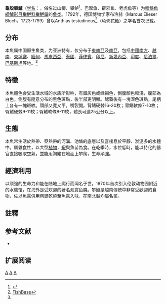 {{Speciesbox 
| genus = Anabas
| species = testudineus
| status = LC
| status_system = IUCN3.1
| status_ref = <ref name = iucn>{{cite iucn | author1 = Ahmad, A.B. | author2 = Hadiaty, R.K. | author3 = de Alwis Goonatilake, S. | author4 = Fernado, M. | author5 = Kotagama, O. | last-author-amp = yes | year = 2019 | title = ''Anabas testudineus'' | volume = 2019 | page = e.T166543A60590563 | accessdate = 11 December 2019 | url = https://www.iucnredlist.org/species/166543/60590563}}</ref>
| authority =  Bloch, 1792<ref name='id8422'>{{cite web| url =http://www.bioinfo.cn/db05/BjdwSpecies.php?action=view&id=8422| title =攀鲈| work =中国动物物种编目数据库| publisher =中国科学院微生物研究所| author =中国科学院动物研究所| accessdate =2009-04-16| deadurl =yes| archiveurl =https://web.archive.org/web/20160305065437/http://www.bioinfo.cn/db05/BjdwSpecies.php?action=view&id=8422| archivedate =2016-03-05}}</ref>
| synonyms =
}}

'''龜殼攀鱸'''（[[学名|学名]]：{{lang|la|''Anabas testudineus''}}，俗名过山鲫、攀鲈<ref>{{Cite web |url=http://fishdb.sinica.edu.tw/chi/specimenlist3.php?m=NMNS&D1=equal&R1=science&T3=Anabas%20testudineus |title=台灣魚類資料庫 |accessdate=2012-09-29 |archive-date=2016-03-04 |archive-url=https://web.archive.org/web/20160304193720/http://fishdb.sinica.edu.tw/chi/specimenlist3.php?m=NMNS&D1=equal&R1=science&T3=Anabas%20testudineus |dead-url=no }}</ref>、巴摩鱼、辟邪鱼、老虎鱼等）为[[輻鰭魚綱|輻鰭魚綱]][[鱸形目|鱸形目]][[攀鲈科|攀鲈科]][[攀鲈属|攀鲈属]]的[[鱼类|鱼类]]。1792年，德国博物学家布洛赫（Marcus Elieser Bloch，1723-1799）曾以Anthias testudineus<ref>[http://fishbase.sinica.edu.tw/Nomenclature/SynonymSummary.php?ID=4268&GSID=51814&Status=synonym&Synonymy=senior%20synonym&Combination=original%20combination&GenusName=Anthias&SpeciesName=testudineus&SpecCode=495&SynonymsRef=2091&Author=Bloch,%201792&Misspelling=0 FishBase]</ref>（龟壳花鮨）之学名首次记载。

==分布==
本魚属中国原生鱼类，为亚洲特有，仅分布于[[東南亞|東南亞]]及[[南亞|南亞]]，包括[[中國南方|中國南方]]、[[越南|越南]]、[[柬埔寨|柬埔寨]]、[[緬甸|緬甸]]、[[馬來西亞|馬來西亞]]、[[泰國|泰國]]、[[菲律賓|菲律賓]]、[[印尼|印尼]]、[[新幾內亞|新幾內亞]]、[[印度|印度]]、[[尼泊爾|尼泊爾]]、[[巴基斯坦|巴基斯坦]]等地。<ref name='id8422'/>　

==特徵==
本魚體色会受生活水域的水质所影响，有銀灰色或绿褐色，側腹顏色較淺，腹部為白色。側腹有隨意分布的黑色斑點，後半部更明顯。鰓蓋後有一塊深色斑點，尾柄上各有一塊斑紋。頭部又寬又平，嘴裂開。背鰭硬棘16-20枚；背鰭軟條7-10枚；臀鰭硬棘9-11枚；臀鰭軟條8-11枚，體長可達25公分以上。

==生態==
本魚常生活於熱帶、亞熱帶的河溝、池塘的底層以及喜棲息於平靜、淤泥多的水體中。屬雜食性，以大型[[植物|植物]]，[[蝦|蝦]]與魚苗為食。在乾季時，水位低時，能以特化的器官直接吸取空氣，並能用胸鰭在地面上攀爬，生命頑強。

==經濟利用==
以顽强的生命力和能在陆地上爬行而闻名于世，1870年首次引入伦敦动物园附近的水族馆，在海外是受欢迎的著名观赏鱼类。攀鱸是越南傳統中非常受歡迎的食物，佐以[[魚露|魚露]]併用陶鍋乾燒至魚露入味，在南北越均屬名菜。

==註釋==
{{reflist}}

==参考文献==
{{refbegin}}
*{{FishBase_species|genus=Anabas|species=testudineus|year=2011|month=12}}
{{refend}}

==扩展阅读==
{{refbegin}}
{{wikispecies-inline|Anabas testudineus|龜殼攀鱸| status = NE}}
{{refend}}
{{Taxonbar|from=Q10540515}}

[[Category:觀賞魚|A]]
[[Category:攀鱸科|A]]
[[Category:1792年描述的鱼类|A]]